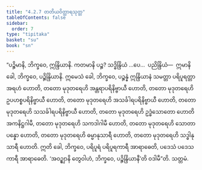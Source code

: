 ```yaml
---
title: "4.2.7 တတိယဝိတ္ထာရသုတ္တ"
tableOfContents: false
sidebar:
  order: 7
type: "tipitaka"
basket: "su"
book: "sn"
---
```



<DynamicBreadcrumb />

<Division number="487" book="sn" e="ch" v="18" p="350">

<Paragraph number="1049" book="sn">
“ပဉ္စိမာနိ, ဘိက္ခဝေ, ဣန္ဒြိယာနိ. ကတမာနိ ပဉ္စ? သဒ္ဓိန္ဒြိယံ …ပေ…  ပညိန္ဒြိယံ—  ဣမာနိ ခေါ, ဘိက္ခဝေ, ပဉ္စိန္ဒြိယာနိ. ဣမေသံ ခေါ, ဘိက္ခဝေ, ပဉ္စန္နံ ဣန္ဒြိယာနံ သမတ္တာ ပရိပူရတ္တာ အရဟံ ဟောတိ, တတော မုဒုတရေဟိ အန္တရာပရိနိဗ္ဗာယီ ဟောတိ, တတော မုဒုတရေဟိ ဥပဟစ္စပရိနိဗ္ဗာယီ ဟောတိ, တတော မုဒုတရေဟိ အသင်္ခါရပရိနိဗ္ဗာယီ ဟောတိ, တတော မုဒုတရေဟိ သသင်္ခါရပရိနိဗ္ဗာယီ ဟောတိ, တတော မုဒုတရေဟိ ဥဒ္ဓံသောတော ဟောတိ အကနိဋ္ဌဂါမီ, တတော မုဒုတရေဟိ သကဒါဂါမီ ဟောတိ, တတော မုဒုတရေဟိ သောတာပန္နော ဟောတိ, တတော မုဒုတရေဟိ ဓမ္မာနုသာရီ ဟောတိ, တတော မုဒုတရေဟိ သဒ္ဓါနုသာရီ ဟောတိ. ဣတိ ခေါ, ဘိက္ခဝေ, ပရိပူရံ ပရိပူရကာရီ အာရာဓေတိ, ပဒေသံ ပဒေသကာရီ အာရာဓေတိ. ‘အဝဉ္ဈာနိ တွေဝါဟံ, ဘိက္ခဝေ, ပဉ္စိန္ဒြိယာနီ’တိ ဝဒါမီ”တိ.

</Paragraph>
</Division>

<Paragraph number="1050" type="center" book="sn">
သတ္တမံ.
</Paragraph>